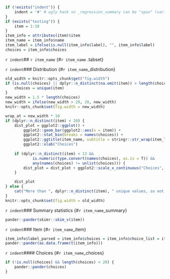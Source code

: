 ```r
if (!exists("indent")) {
	indent = '#' # ugly hack so _regression_summary can be "spun" (variables included via `r ` have to be available)
}
if (exists("testing")) {
	item = 1:10
}
item_info = attributes(item)$item
item_name = item_info$name
item_label = ifelse(is.null(item_info$label), "", item_info$label)
choices = item_info$choices
```

`r indent`## `r item_name` {#`r item_name` .tabset}

`r indent`### Distribution {#`r item_name`_distribution}
```r
old_width = knitr::opts_chunk$get("fig.width")
if (is.null(choices) || dplyr::n_distinct(na.omit(item)) > length(choices)) {
	choices = unique(item)
}
new_width = 1.5 * length(choices)
new_width = ifelse(new_width > 20, 20, new_width)
knitr::opts_chunk$set(fig.width = new_width)
```
```r
wrap_at = new_width * 10
if (dplyr::n_distinct(item) < 20) { 
	dist_plot = ggplot2::ggplot() +
		ggplot2::geom_bar(ggplot2::aes(x = item)) +
		ggplot2::stat_bin(breaks = names(choices)) + 
		ggplot2::ggtitle(item_name, subtitle = stringr::str_wrap(item_label, width = wrap_at)) + 
		ggplot2::xlab("Choices")
	
	if (dplyr::n_distinct(item) < 13 && 
			is.numeric(type.convert(names(choices), as.is = T)) && 
			any(names(choices) != unlist(choices))) {
		dist_plot = dist_plot + ggplot2::scale_x_continuous("Choices", breaks = as.numeric(names(choices)), labels = stringr::str_wrap(unlist(choices), 15))
	}

	dist_plot
} else {
	cat("More than ", dplyr::n_distinct(item), " unique values, so not shown.")
}
knitr::opts_chunk$set(fig.width = old_width)
```

`r indent`### Summary statistics {#`r item_name`_summary}
```r
pander::pander(skimr::skim_v(item))
```

`r indent`### Item {#`r item_name`_item}

```r
item_info$label_parsed = item_info$choices = item_info$choice_list = item_info$study_id = item_info$id = NULL
pander::pander(as.data.frame(t(item_info)))
```



`r indent`#### Choices {#`r item_name`_choices}
```r
if (!is.null(choices) && length(choices) < 20) {
	pander::pander(choices)
}
```

